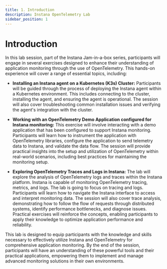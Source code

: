 ```yaml
---
title: 1. Introduction
description: Instana OpenTelemetry Lab
sidebar_position: 1
---
```


# Introduction

In this lab session, part of the Instana Jam-in-a-box series, participants will
engage in several exercises designed to enhance their understanding of
application monitoring through the use of OpenTelemetry. This hands-on
experience will cover a range of essential topics, including:

- **Installing an Instana agent on a Kubernetes (K3s) Cluster:** Participants
  will be guided through the process of deploying the Instana agent within a
  Kubernetes environment. This includes connecting to the cluster, installing
  the agent, and ensuring the agent is operational. The session will also cover
  troubleshooting common installation issues and verifying the agent's
  integration with the cluster.

- **Working with an OpenTelemetry Demo Application configured for Instana
  monitoring:** This exercise will involve interacting with a demo application
  that has been configured to support Instana monitoring. Participants will
  learn how to instrument the application with OpenTelemetry libraries,
  configure the application to send telemetry data to Instana, and validate the
  data flow. The session will provide practical insights into the setup and
  utilization of OpenTelemetry within real-world scenarios, including best
  practices for maintaining the monitoring setup.

- **Exploring OpenTelemetry Traces and Logs in Instana:** The lab will explore
  the analysis of OpenTelemetry logs and traces within the Instana platform. 
  Instana is capable of monitoring OpenTelemetry tracing, metrics, and logs. 
  The lab is going to focus on tracing and logs. 
  Participants will learn how to navigate the Instana interface to access and
  interpret monitoring data. The session will also cover trace analysis,
  demonstrating how to follow the flow of requests through distributed systems,
  identify performance bottlenecks, and diagnose issues. Practical exercises
  will reinforce the concepts, enabling participants to apply their knowledge to
  optimize application performance and reliability.

This lab is designed to equip participants with the knowledge and skills
necessary to effectively utilize Instana and OpenTelemetry for comprehensive
application monitoring. By the end of the session, participants will have an
understanding of these powerful tools and their practical applications,
empowering them to implement and manage advanced monitoring solutions in their
own environments.
